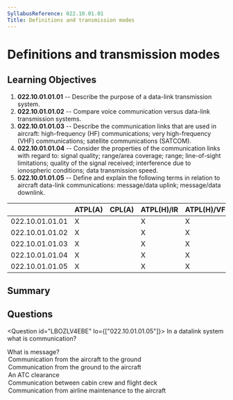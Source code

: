 ```yaml
---
SyllabusReference: 022.10.01.01
Title: Definitions and transmission modes
---
```


# Definitions and transmission modes

## Learning Objectives

1.  **022.10.01.01.01** -- Describe the purpose of a data-link transmission
    system.
2.  **022.10.01.01.02** -- Compare voice communication versus data-link
    transmission systems.
3.  **022.10.01.01.03** -- Describe the communication links that are used in
    aircraft: high-frequency (HF) communications; very high-frequency (VHF)
    communications; satellite communications (SATCOM).
4.  **022.10.01.01.04** -- Consider the properties of the communication links
    with regard to: signal quality; range/area coverage; range; line-of-sight
    limitations; quality of the signal received; interference due to ionospheric
    conditions; data transmission speed.
5.  **022.10.01.01.05** -- Define and explain the following terms in relation to
    aircraft data-link communications: message/data uplink; message/data
    downlink.

|                 | ATPL(A) | CPL(A) | ATPL(H)/IR | ATPL(H)/VFR | CPL(H) | IR | CBIR(A) |
| --------------- | ------- | ------ | ---------- | ----------- | ------ | -- | ------- |
| 022.10.01.01.01 | X       |        | X          | X           |        |    |         |
| 022.10.01.01.02 | X       |        | X          | X           |        |    |         |
| 022.10.01.01.03 | X       |        | X          | X           |        |    |         |
| 022.10.01.01.04 | X       |        | X          | X           |        |    |         |
| 022.10.01.01.05 | X       |        | X          | X           |        |    |         |

## Summary

## Questions

<Question id="LBOZLV4EBE" lo={["022.10.01.01.05"]}>
  <Text variant="oneCorrect">
    In a datalink system what is <Subject /> communication?
  </Text>

  <Text variant="oneCorrect">
    What is <Subject /> message?
  </Text>

  <Option subject={[["a downlink"]]}>
    Communication from the aircraft to the ground
  </Option>

  <Option subject={[["an uplink"]]}>
    Communication from the ground to the aircraft
  </Option>

  <Option>An ATC clearance</Option>
  <Option>Communication between cabin crew and flight deck</Option>
  <Option>Communication from airline maintenance to the aircraft</Option>
</Question>
